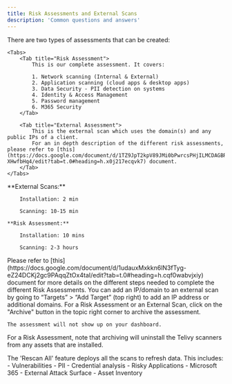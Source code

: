 ```yaml
---
title: Risk Assessments and External Scans
description: 'Common questions and answers'
---
```


<AccordionGroup>
  <Accordion title="What Are Different Types Of Security Assessments I Can Create?">
    There are two types of assessments that can be created:

    <Tabs>
        <Tab title="Risk Assessment">
            This is our complete assessment. It covers:

            1. Network scanning (Internal & External) 
            2. Application scanning (cloud apps & desktop apps)
            3. Data Security - PII detection on systems 
            4. Identity & Access Management
            5. Password management
            6. M365 Security
        </Tab>

        <Tab title="External Assessment">
            This is the external scan which uses the domain(s) and any public IPs of a client. 
            For an in depth description of the different risk assessments, please refer to [this](https://docs.google.com/document/d/1TZ9JpT2kpV89JMi0bPwrcsPHjILMCDAGBR-XHwfbHq4/edit?tab=t.0#heading=h.x0j217ecqvk7) document.
        </Tab>
    </Tabs>

  </Accordion>

  <Accordion title="What Are The Timelines For The Different Risk Assessments?">
    **External Scans:**

        Installation: 2 min

        Scanning: 10-15 min

    **Risk Assessment:**

        Installation: 10 mins

        Scanning: 2-3 hours
  </Accordion>

  <Accordion title="What Are The Different Steps Involved In Each Risk Assessment?">
    Please refer to [this](https://docs.google.com/document/d/1udauxMxkkn6lN3fTyg-eZ24DCKj2gc9PAqqZtOx4taI/edit?tab=t.0#heading=h.cqf0wabvjxiy) document for more details on the different steps needed to complete the different Risk Assessments.
  </Accordion>

  <Accordion title="How To Add An IP/Domain To An External Scan?">
    You can add an IP/domain to an external scan by going to “Targets” > “Add Target” (top right) to add an IP address or additional domains.
  </Accordion>

  <Accordion title="How Do I Delete Or Archive A Risk Assessment Or External Scan?">
    For a Risk Assessment or an External Scan, click on the "Archive" button in the topic right corner to archive the assessment.

    The assessment will not show up on your dashboard.

For a Risk Assessment, note that archiving will uninstall the Telivy scanners from any assets that are installed.   
  </Accordion>

  <Accordion title="What assets do 'Rescan All' feature scan again? ">
    The 'Rescan All' feature deploys all the scans to refresh data. This includes: 
    - Vulnerabilities
    - PII 
    - Credential analysis
    - Risky Applications 
    - Microsoft 365
    - External Attack Surface
    - Asset Inventory 
  </Accordion>
</AccordionGroup>